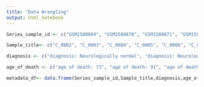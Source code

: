 ```yaml
---
title: "Data Wrangling"
output: html_notebook
---
```



```r
Series_sample_id <- c("GSM1580869", "GSM1580870", "GSM1580871", "GSM1580872", "GSM1580873", "GSM1580874", "GSM1580875", "GSM1580876", "GSM1580877", "GSM1580878", "GSM1580879", "GSM1580880", "GSM1580881", "GSM1580882", "GSM1580883", "GSM1580884", "GSM1580885", "GSM1580886", "GSM1580887", "GSM1580888", "GSM1580889", "GSM1580890", "GSM1580891", "GSM1580892", "GSM1580893", "GSM1580894", "GSM1580895", "GSM1580896", "GSM1580897", "GSM1580898", "GSM1580899", "GSM1580900", "GSM1580901", "GSM1580902", "GSM1580903", "GSM1580904", "GSM1580905", "GSM1580906", "GSM1580907", "GSM1580908", "GSM1580909", "GSM1580910", "GSM1580911", "GSM1580912", "GSM1580913", "GSM1580914", "GSM1580915", "GSM1580916")

Sample_title<- c("C_0002", "C_0003", "C_0004", "C_0005", "C_0006", "C_0008", "C_0009", "C_0010", "C_0011", "C_0012", "C_0013", "C_0014", "C_0015", "C_0016", "C_0017", "C_0018", "C_0019", "C_0020", "C_0021", "C_0022", "C_0023", "C_0024", "C_0025", "C_0026", "C_0029", "C_0031", "C_0032", "C_0033", "C_0035", "C_0036", "C_0037", "C_0038", "C_0039", "C_0050", "C_0053", "C_0060", "C_0061", "C_0062", "C_0065", "C_0069", "C_0070", "C_0071", "C_0075", "C_0076", "C_0077", "C_0081", "C_0082", "C_0083", "C_0087", "H_0001", "H_0002", "H_0003", "H_0005", "H_0006", "H_0007", "H_0008", "H_0009", "H_0010", "H_0012", "H_0013", "H_0539", "H_0657", "H_0658", "H_0681", "H_0695", "H_0700", "H_0726", "H_0740", "H_0750")

diagnosis <- c("diagnosis: Neurologically normal", "diagnosis: Neurologically normal", "diagnosis: Neurologically normal", "diagnosis: Neurologically normal", "diagnosis: Neurologically normal", "diagnosis: Neurologically normal", "diagnosis: Neurologically normal", "diagnosis: Neurologically normal", "diagnosis: Neurologically normal", "diagnosis: Neurologically normal", "diagnosis: Neurologically normal", "diagnosis: Neurologically normal", "diagnosis: Neurologically normal", "diagnosis: Neurologically normal", "diagnosis: Neurologically normal", "diagnosis: Neurologically normal", "diagnosis: Neurologically normal", "diagnosis: Neurologically normal", "diagnosis: Neurologically normal", "diagnosis: Neurologically normal", "diagnosis: Neurologically normal", "diagnosis: Neurologically normal", "diagnosis: Neurologically normal", "diagnosis: Neurologically normal", "diagnosis: Neurologically normal", "diagnosis: Neurologically normal", "diagnosis: Neurologically normal", "diagnosis: Neurologically normal", "diagnosis: Neurologically normal", "diagnosis: Neurologically normal", "diagnosis: Neurologically normal", "diagnosis: Neurologically normal", "diagnosis: Neurologically normal", "diagnosis: Neurologically normal", "diagnosis: Neurologically normal", "diagnosis: Neurologically normal", "diagnosis: Neurologically normal", "diagnosis: Neurologically normal", "diagnosis: Neurologically normal", "diagnosis: Neurologically normal", "diagnosis: Neurologically normal", "diagnosis: Neurologically normal", "diagnosis: Neurologically normal", "diagnosis: Neurologically normal", "diagnosis: Huntington's Disease", "diagnosis: Huntington's Disease", "diagnosis: Huntington's Disease", "diagnosis: Huntington's Disease", "diagnosis: Huntington's Disease", "diagnosis: Huntington's Disease", "diagnosis: Huntington's Disease", "diagnosis: Huntington's Disease", "diagnosis: Huntington's Disease", "diagnosis: Huntington's Disease", "diagnosis: Huntington's Disease", "diagnosis: Huntington's Disease", "diagnosis: Huntington's Disease", "diagnosis: Huntington's Disease", "diagnosis: Huntington's Disease", "diagnosis: Huntington's Disease", "diagnosis: Huntington's Disease", "diagnosis: Huntington's Disease", "diagnosis: Huntington's Disease", "diagnosis: Huntington's Disease", "diagnosis: Huntington's Disease")

age_of_death <- c("age of death: 73", "age of death: 91", "age of death: 82", "age of death: 97", "age of death: 86", "age of death: 91", "age of death: 81", "age of death: 79", "age of death: 63", "age of death: 66", "age of death: 69", "age of death: 79", "age of death: 61", "age of death: 58", "age of death: 70", "age of death: 66", "age of death: 73", "age of death: 60", "age of death: 76", "age of death: 61", "age of death: 62", "age of death: 69", "age of death: 61", "age of death: 88", "age of death: 93", "age of death: 53", "age of death: 57", "age of death: 43", "age of death: 46", "age of death: 40", "age of death: 44", "age of death: 57", "age of death: 80", "age of death: 74", "age of death: 69", "age of death: 76", "age of death: 78", "age of death: 87", "age of death: 86", "age of death: 54", "age of death: 68", "age of death: 106", "age of death: 52", "age of death: 46", "age of death: 36", "age of death: 55", "age of death: 57", "age of death: 66", "age of death: 64", "age of death: 55", "age of death: 69", "age of death: 71", "age of death: 48", "age of death: 40", "age of death: 72", "age of death: 43", "age of death: 68", "age of death: 59", "age of death: 68", "age of death: 57", "age of death: 54", "age of death: 61", "age of death: 48", "age of death: 69", "age of death: 55", "age of death: 50", "age of death: 50", "age of death: 75", "age of death: 53")

metadata_df<- data.frame(Series_sample_id,Sample_title,diagnosis,age_of_death)

```
